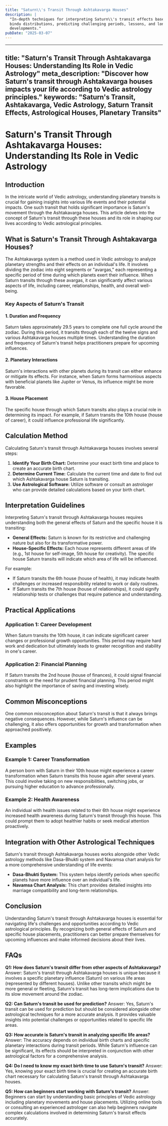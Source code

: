 ```yaml
---
title: "Saturn\\'s Transit Through Ashtakavarga Houses"
description: |
  "In-depth techniques for interpreting Saturn\\'s transit effects based on
  bindu distributions, predicting challenging periods, lessons, and long-term
  developments."
pubDate: "2025-03-07"
---
```


---
title: "Saturn's Transit Through Ashtakavarga Houses: Understanding Its Role in Vedic Astrology"
meta_description: "Discover how Saturn's transit through Ashtakavarga houses impacts your life according to Vedic astrology principles."
keywords: "Saturn's Transit, Ashtakavarga, Vedic Astrology, Saturn Transit Effects, Astrological Houses, Planetary Transits"
---

# Saturn's Transit Through Ashtakavarga Houses: Understanding Its Role in Vedic Astrology

## Introduction

In the intricate world of Vedic astrology, understanding planetary transits is crucial for gaining insights into various life events and their potential impacts. One such transit that holds significant importance is Saturn's movement through the Ashtakavarga houses. This article delves into the concept of Saturn's transit through these houses and its role in shaping our lives according to Vedic astrological principles.

## What is Saturn's Transit Through Ashtakavarga Houses?

The Ashtakavarga system is a method used in Vedic astrology to analyze planetary strengths and their effects on an individual's life. It involves dividing the zodiac into eight segments or "avargas," each representing a specific period of time during which planets exert their influence. When Saturn transits through these avargas, it can significantly affect various aspects of life, including career, relationships, health, and overall well-being.

### Key Aspects of Saturn's Transit

#### 1. **Duration and Frequency**
Saturn takes approximately 29.5 years to complete one full cycle around the zodiac. During this period, it transits through each of the twelve signs and various Ashtakavarga houses multiple times. Understanding the duration and frequency of Saturn's transit helps practitioners prepare for upcoming influences.

#### 2. **Planetary Interactions**
Saturn's interactions with other planets during its transit can either enhance or mitigate its effects. For instance, when Saturn forms harmonious aspects with beneficial planets like Jupiter or Venus, its influence might be more favorable.

#### 3. **House Placement**
The specific house through which Saturn transits also plays a crucial role in determining its impact. For example, if Saturn transits the 10th house (house of career), it could influence professional life significantly.

## Calculation Method

Calculating Saturn's transit through Ashtakavarga houses involves several steps:

1. **Identify Your Birth Chart:** Determine your exact birth time and place to create an accurate birth chart.
2. **Determine Current Time:** Calculate the current time and date to find out which Ashtakavarga house Saturn is transiting.
3. **Use Astrological Software:** Utilize software or consult an astrologer who can provide detailed calculations based on your birth chart.

## Interpretation Guidelines

Interpreting Saturn's transit through Ashtakavarga houses requires understanding both the general effects of Saturn and the specific house it is transiting:

- **General Effects:** Saturn is known for its restrictive and challenging nature but also for its transformative power.
- **House-Specific Effects:** Each house represents different areas of life (e.g., 1st house for self-image, 5th house for creativity). The specific house Saturn transits will indicate which area of life will be influenced.

For example:
- If Saturn transits the 6th house (house of health), it may indicate health challenges or increased responsibility related to work or daily routines.
- If Saturn transits the 7th house (house of relationships), it could signify relationship tests or challenges that require patience and understanding.

## Practical Applications

### Application 1: Career Development
When Saturn transits the 10th house, it can indicate significant career changes or professional growth opportunities. This period may require hard work and dedication but ultimately leads to greater recognition and stability in one's career.

### Application 2: Financial Planning
If Saturn transits the 2nd house (house of finances), it could signal financial constraints or the need for prudent financial planning. This period might also highlight the importance of saving and investing wisely.

## Common Misconceptions

One common misconception about Saturn's transit is that it always brings negative consequences. However, while Saturn's influence can be challenging, it also offers opportunities for growth and transformation when approached positively.

## Examples

### Example 1: Career Transformation
A person born with Saturn in their 10th house might experience a career transformation when Saturn transits this house again after several years. This could involve taking on new responsibilities, switching jobs, or pursuing higher education to advance professionally.

### Example 2: Health Awareness
An individual with health issues related to their 6th house might experience increased health awareness during Saturn's transit through this house. This could prompt them to adopt healthier habits or seek medical attention proactively.

## Integration with Other Astrological Techniques

Saturn's transit through Ashtakavarga houses works alongside other Vedic astrology methods like Dasa-Bhukti system and Navamsa chart analysis for a more comprehensive understanding of life events:

- **Dasa-Bhukti System:** This system helps identify periods when specific planets have more influence over an individual's life.
- **Navamsa Chart Analysis:** This chart provides detailed insights into marriage compatibility and long-term relationships.

## Conclusion

Understanding Saturn's transit through Ashtakavarga houses is essential for navigating life's challenges and opportunities according to Vedic astrological principles. By recognizing both general effects of Saturn and specific house placements, practitioners can better prepare themselves for upcoming influences and make informed decisions about their lives.

## FAQs

**Q1: How does Saturn's transit differ from other aspects of Ashtakavarga?**
Answer: Saturn's transit through Ashtakavarga houses is unique because it involves a specific planetary influence (Saturn) on various life areas (represented by different houses). Unlike other transits which might be more general or fleeting, Saturn's transit has long-term implications due to its slow movement around the zodiac.

**Q2: Can Saturn's transit be used for prediction?**
Answer: Yes, Saturn's transit can be used for prediction but should be considered alongside other astrological techniques for a more accurate analysis. It provides valuable insights into potential challenges or opportunities related to specific life areas.

**Q3: How accurate is Saturn's transit in analyzing specific life areas?**
Answer: The accuracy depends on individual birth charts and specific planetary interactions during transit periods. While Saturn's influence can be significant, its effects should be interpreted in conjunction with other astrological factors for a comprehensive analysis.

**Q4: Do I need to know my exact birth time to use Saturn's transit?**
Answer: Yes, knowing your exact birth time is crucial for creating an accurate birth chart necessary for calculating Saturn's transit through Ashtakavarga houses.

**Q5: How can beginners start working with Saturn's transit?**
Answer: Beginners can start by understanding basic principles of Vedic astrology including planetary movements and house placements. Utilizing online tools or consulting an experienced astrologer can also help beginners navigate complex calculations involved in determining Saturn's transit effects accurately.
